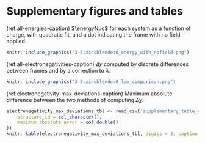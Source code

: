 # Supplementary figures and tables

(ref:all-energies-caption) $\energyNuc$ for each system as a function of charge, with quadratic fit, and a dot indicating the frame with no field applied.

```r
knitr::include_graphics("3-5:zincblende:0_energy_with_nofield.png")
```

(ref:all-electronegativities-caption) $\Delta \chi$ computed by discrete differences between frames and by a correction to $\lambda$.

```r
knitr::include_graphics("3-5:zincblende:0_lam_comparison.png")
```

(ref:electronegativity-max-deviations-caption) Maximum absolute difference between the two methods of computing $\Delta \chi$.

```r
electronegativity_max_deviations_tbl <- read_csv('supplementary_table_electronegativity_max_deviations.csv', col_types = cols(
    structure_id = col_character(),
    maximum_absolute_error = col_double()
))
knitr::kable(electronegativity_max_deviations_tbl, digits = 3, caption = "(ref:electronegativity-max-deviations-caption)")
```

```{=latex}
\FloatBarrier
```

